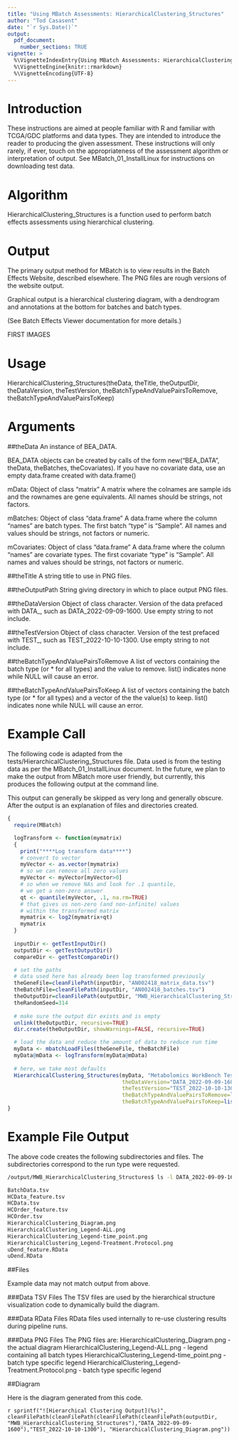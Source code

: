 ```yaml
---
title: "Using MBatch Assessments: HierarchicalClustering_Structures"
author: "Tod Casasent"
date: "`r Sys.Date()`"
output: 
  pdf_document:
    number_sections: TRUE
vignette: >
  %\VignetteIndexEntry{Using MBatch Assessments: HierarchicalClustering_Structures}
  %\VignetteEngine{knitr::rmarkdown}
  %\VignetteEncoding{UTF-8}
---
```


# Introduction

These instructions are aimed at people familiar with R and familiar with TCGA/GDC platforms and data types. They are intended to introduce the reader to producing the given assessment. These instructions will only rarely, if ever, touch on the appropriateness of the assessment algorithm or interpretation of output. See MBatch_01_InstallLinux for instructions on downloading test data.

# Algorithm

HierarchicalClustering_Structures is a function used to perform batch effects assessments using hierarchical clustering.

# Output

The primary output method for MBatch is to view results in the Batch Effects Website, described elsewhere. The PNG files are rough versions of the website output.

Graphical output is a hierarchical clustering diagram, with a dendrogram and annotations at the bottom for batches and batch types.

(See Batch Effects Viewer documentation for more details.)

FIRST IMAGES


# Usage

HierarchicalClustering_Structures(theData, theTitle, theOutputDir,
theDataVersion, theTestVersion,
theBatchTypeAndValuePairsToRemove, theBatchTypeAndValuePairsToKeep)

# Arguments

##theData
An instance of BEA_DATA.

BEA_DATA objects can be created by calls of the form new("BEA_DATA", theData, theBatches, theCovariates). If you have no covariate data, use an empty data.frame created with data.frame()

mData:
Object of class "matrix" A matrix where the colnames are sample ids and the rownames are gene equivalents. All names should be strings, not factors.

mBatches:
Object of class "data.frame" A data.frame where the column "names" are batch types. The first batch "type" is "Sample". All names and values should be strings, not factors or numeric.

mCovariates:
Object of class "data.frame" A data.frame where the column "names" 
are covariate types. The first covariate "type" is "Sample". All names 
and values should be strings, not factors or numeric.

##theTitle
A string title to use in PNG files.

##theOutputPath
String giving directory in which to place output PNG files.

##theDataVersion
Object of class character. Version of the data prefaced with DATA_, 
such as DATA_2022-09-09-1600. Use empty string to not include.

##theTestVersion
Object of class character. Version of the test prefaced with TEST_, 
such as TEST_2022-10-10-1300. Use empty string to not include.

##theBatchTypeAndValuePairsToRemove
A list of vectors containing the batch type (or * for all types)
and the value to remove. list() indicates none while NULL will cause an error.

##theBatchTypeAndValuePairsToKeep
A list of vectors containing the batch type (or * for all types)
and a vector of the the value(s) to keep. list() indicates none while NULL
will cause an error.

# Example Call

The following code is adapted from the tests/HierarchicalClustering_Structures file. Data used is from the testing data as per the MBatch_01_InstallLinux document. In the future, we plan to make the output from MBatch more user friendly, but currently, this produces the following output at the command line.

This output can generally be skipped as very long and generally obscure.
After the output is an explanation of files and directories created.

```r
{
  require(MBatch)

  logTransform <- function(mymatrix)
  {
    print("****Log transform data****")
    # convert to vector
    myVector <- as.vector(mymatrix)
    # so we can remove all zero values
    myVector <- myVector[myVector>0]
    # so when we remove NAs and look for .1 quantile,
    # we get a non-zero answer
    qt <- quantile(myVector, .1, na.rm=TRUE)
    # that gives us non-zero (and non-infinite) values
    # within the transformed matrix
    mymatrix <- log2(mymatrix+qt)
    mymatrix
  }
  
  inputDir <- getTestInputDir()
  outputDir <- getTestOutputDir()
  compareDir <- getTestCompareDir()

  # set the paths
  # data used here has already been log transformed previously
  theGeneFile=cleanFilePath(inputDir, "AN002418_matrix_data.tsv")
  theBatchFile=cleanFilePath(inputDir, "AN002418_batches.tsv")
  theOutputDir=cleanFilePath(outputDir, "MWB_HierarchicalClustering_Structures")
  theRandomSeed=314
  
  # make sure the output dir exists and is empty
  unlink(theOutputDir, recursive=TRUE)
  dir.create(theOutputDir, showWarnings=FALSE, recursive=TRUE)

  # load the data and reduce the amount of data to reduce run time
  myData <- mbatchLoadFiles(theGeneFile, theBatchFile)
  myData@mData <- logTransform(myData@mData)
  
  # here, we take most defaults
  HierarchicalClustering_Structures(myData, "Metabolomics WorkBench Test Data", theOutputDir, 
                                    theDataVersion="DATA_2022-09-09-1600", 
                                    theTestVersion="TEST_2022-10-10-1300",
                                    theBatchTypeAndValuePairsToRemove=list(),
                                    theBatchTypeAndValuePairsToKeep=list())
}
```

# Example File Output

The above code creates the following subdirectories and files. The subdirectories correspond to the run type were requested.

```bash
/output/MWB_HierarchicalClustering_Structures$ ls -l DATA_2022-09-09-1600/TEST_2022-10-10-1300/

BatchData.tsv
HCData_feature.tsv
HCData.tsv
HCOrder_feature.tsv
HCOrder.tsv
HierarchicalClustering_Diagram.png
HierarchicalClustering_Legend-ALL.png
HierarchicalClustering_Legend-time_point.png
HierarchicalClustering_Legend-Treatment.Protocol.png
uDend_feature.RData
uDend.RData
```

##Files

Example data may not match output from above.

###Data TSV Files
The TSV files are used by the hierarchical structure visualization code to dynamically build the diagram.

###Data RData Files
RData files used internally to re-use clustering results during pipeline runs.

###Data PNG Files
The PNG files are:
HierarchicalClustering_Diagram.png - the actual diagram
HierarchicalClustering_Legend-ALL.png - legend containing all batch types
HierarchicalClustering_Legend-time_point.png - batch type specific legend
HierarchicalClustering_Legend-Treatment.Protocol.png - batch type specific legend


##Diagram

Here is the diagram generated from this code.

`r sprintf("![Hierarchical Clustering Output](%s)", cleanFilePath(cleanFilePath(cleanFilePath(cleanFilePath(outputDir, "MWB_HierarchicalClustering_Structures"),"DATA_2022-09-09-1600"),"TEST_2022-10-10-1300"), "HierarchicalClustering_Diagram.png"))`
